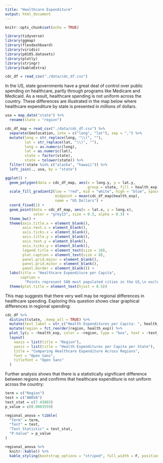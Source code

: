 ```yaml
---
title: "Healthcare Expenditure"
output: html_document
---
```


```r
knitr::opts_chunk$set(echo = TRUE)

library(tidyverse)
library(ggmap)
library(flexdashboard)
library(viridis)
library(p8105.datasets)
library(plotly)
library(stringr)
library(kableExtra)
```

```r
cdc_df = read_csv("./data/cdc_df.csv")
```

In the US, state governments have a great deal of control over public spending on healthcare, partly through programs like Medicare and Medicaid. As a result, healthcare spending is not uniform across the country. These differences are illustrated in the map below where healthcare expenditure by state is presented in millions of dollars.


```r

usa = map_data("state") %>%
  rename(state = "region")

cdc_df_map = read_csv("./data/cdc_df.csv") %>%
  separate(Geolocation, into = c("long", "lat"), sep = ",") %>%
  mutate(long = str_replace(long, "\\(", ""),
         lat = str_replace(lat, "\\)", ""),
         long = as.numeric(long),
         lat = as.numeric(lat),
         state = factor(state),
         state = tolower(state)) %>%
  filter(!state %in% c("alaska", "hawaii")) %>%
  left_join(., usa, by = "state")

ggplot() + 
  geom_polygon(data = cdc_df_map, aes(x = long.y, y = lat.y, 
                                      group = state, fill = health_exp), color = "white") +
  scale_fill_gradient2(low = "red", mid = "white", high = "blue", space = "Lab",
                       midpoint = mean(cdc_df_map$health_exp),
                       name = "US Dollars") +
  coord_fixed(1) +
  geom_point(data = cdc_df_map, aes(x = lat.x, y = long.x), 
             color = "grey13", size = 0.5, alpha = 0.3) +
  theme_bw() +
  theme(axis.title.x = element_blank(),
        axis.text.x = element_blank(),
        axis.ticks.x = element_blank(),
        axis.title.y = element_blank(),
        axis.text.y = element_blank(),
        axis.ticks.y = element_blank(),
        legend.title = element_text(size = 10),
        plot.caption = element_text(size = 8),
        panel.grid.major = element_blank(), 
        panel.grid.minor = element_blank(),
        panel.border = element_blank()) +
  labs(title = "Healthcare Expenditure per Capita",
       caption = 
         "Points represent 500 most populated cities in the US,\n excluding Hawaii and Alaska") + 
  theme(plot.title = element_text(hjust = 0.5))

```

This map suggests that there very well may be regional differences in healthcare spending. Exploring this question shows clear graphical differences in regional spending:

```r
cdc_df %>%
  distinct(state, .keep_all = TRUE) %>%
  mutate(text_label = str_c("Health Expenditures per Capita: ", health_exp, '\nState: ', StateAbbr)) %>%
  mutate(region = fct_reorder(region, health_exp)) %>%
  plot_ly(y = ~health_exp, color = ~region, type = "box", text = ~text_label) %>%
  layout(
    xaxis = list(title = "Region"),
    yaxis = list(title = "Health Expenditures per Capita per State"),
    title = "Comparing Healthcare Expenditure Across Regions",
    font = "Open Sans",
    titlefont = "Open Sans"
  )
```

Further analysis shows that there is a statistically significant difference between regions and confirms that healthcare expenditure is not uniform across the country:

```r
term = c("Region")
test = c("ANOVA")
test_stat = c(7.43803)
p_value = c(0.0003559)

regional_anova = tibble(
  "Term" = term,
  "Test" = test,
  "Test Statistic" = test_stat,
  "P-Value" = p_value
)

regional_anova %>% 
  knitr::kable() %>% 
  kable_styling(bootstrap_options = "striped", full_width = F, position = "center")
```

